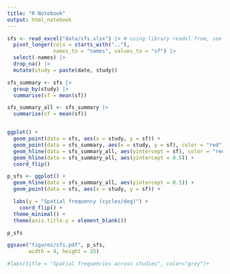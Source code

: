 ```yaml
---
title: "R Notebook"
output: html_notebook
---
```


```r
sfs <- read_excel("data/sfs.xlsx") |> # using library readxl from, see 00_funs
  pivot_longer(cols = starts_with(".."), 
               names_to = "names", values_to = "sf") |> 
  select(-names) |> 
  drop_na() |> 
  mutate(study = paste(date, study))

```
```r
sfs_summary <- sfs |> 
  group_by(study) |> 
  summarise(sf = mean(sf))

sfs_summary_all <- sfs_summary |> 
  summarise(sf = mean(sf))


ggplot() +
  geom_point(data = sfs, aes(x = study, y = sf)) +
  geom_point(data = sfs_summary, aes(x = study, y = sf), color = "red") + 
  geom_hline(data = sfs_summary_all, aes(yintercept = sf), color = "red") +
  geom_hline(data = sfs_summary_all, aes(yintercept = 0.5)) +
  coord_flip()
```

```r
p_sfs <- ggplot() +
  geom_hline(data = sfs_summary_all, aes(yintercept = 0.5)) +
  geom_point(data = sfs, aes(x = study, y = sf)) +

  labs(y = "Spatial frequency (cycles/deg)") +
    coord_flip() +
  theme_minimal() +
  theme(axis.title.y = element_blank()) 

p_sfs

ggsave("figures/sfs.pdf", p_sfs, 
       width = 4, height = 15)

#labs(title = "Spatial frequencies across studies", color="grey")+
```


